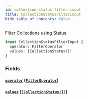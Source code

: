 ```yaml
---
id: collection-status-filter-input
title: CollectionStatusFilterInput
hide_table_of_contents: false
---
```



Filter Collections using Status.

```graphql
input CollectionStatusFilterInput {
  operator: FilterOperator
  values: [CollectionStatus!]!
}
```


### Fields

#### [`operator`](#) ([`FilterOperator`](/developers/demandhq-apis/demand-api/graphql/reference/enums/filter-operator))




#### [`values`](#) ([`[CollectionStatus!]!`](/developers/demandhq-apis/demand-api/graphql/reference/enums/collection-status))






